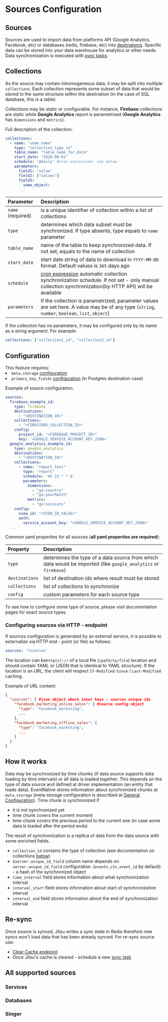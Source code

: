 
# Sources Configuration

## Sources

Sources are used to import data from platforms API (Google Analytics, Facebook, etc) or databases (redis, firebase, etc) into [destinations](/docs/destinations-configuration).
Specific data can be stored into your data warehouse for analytics or other needs. Data synchronization is executed with [sync tasks](/docs/sources-configuration/sync-tasks).

## Collections

As the source may contain inhomogeneous data, it may be split into multiple `collections`. Each collection represents some subset of data that would be stored to the same structure within the destination (in the case of SQL database, this is a table).

Collections may be static or configurable. For instance, **Firebase** collections are static while **Google Analytics** report is parametrized (**Google Analytics** has `dimensions` and `metrics`).

Full description of the collection:

```yaml
collections:
  - name: "some_name"
    type: "collection_type_id"
    table_name: "table_name_for_data"
    start_date: "2020-06-01"
    schedule: '@daily' #cron expression. see below
    parameters:
      field1: "value"
      field2: ["values"]
      field3: 
        some_object:
      ...
```

| Parameter | Description |
| :--- | :--- |
| `name` (required)  | is a unique identifier of collection within a list of collections |
| `type`  | determines which data subset must be synchronized. If type absents, type equals to `name` parameter |
| `table_name` | name of the table to keep synchronized data. If not set, equals to the name of collection |
| `start_date` | start date string of data to download in `YYYY-MM-DD` format. Default values is `365` days ago |
| `schedule`   | [cron expression](https://en.wikipedia.org/wiki/Cron) automatic collection synchronization schedule. If not set - only manual collection synchronization(by HTTP API) will be available |
| `parameters` | if the collection is parametrized, parameter values are set here. A value may be of any type (`string`, `number`, `boolean`, `list`, `object`) |

If the collection has no parameters, it may be configured only by its name as a string argument. For example:

```yaml
collections: ["collection1_id", "collection2_id"]
```

## Configuration

<Hint>
    This feature requires:
    <li><code inline="true">meta.storage</code> <a href="/docs/configuration">configuration</a></li>
    <li><code inline="true">primary_key_fields</code> <a href="/docs/configuration/primary-keys-configuration">configuration</a> (in Postgres destination case)</li>
</Hint>

Example of source configuration:

```yaml
sources:
  firebase_example_id:
    type: firebase
    destinations:
      - "<DESTINATION_ID>"
    collections:
      - "<FIRESTORE_COLLECTION_ID>"
    config:
      project_id: "<FIREBASE_PROJECT_ID>"
      key: '<GOOGLE_SERVICE_ACCOUNT_KEY_JSON>'
  google_analytics_example_id:
    type: google_analytics
    destinations:
      - "<DESTINATION_ID>"
    collections:
      - name: "report_test"
        type: "report"
        schedule: '45 23 * * 6'
        parameters:
          dimensions:
            - "ga:country"
            - "ga:yearMonth"
          metrics:
            - "ga:sessions"
    config:
      view_id: "<VIEW_ID_VALUE>"
      auth:
        service_account_key: "<GOOGLE_SERVICE_ACCOUNT_KEY_JSON>"
  ...

```

Common yaml properties for all sources (**all yaml properties are required**):

| Property | Description |
| :--- | :--- |
| `type`  | determines the type of a data source from which data would be imported (like `google_analytics` or `firebase`) |
| `destinations`  | list of destination ids where result must be stored |
| `collections`  | list of collections to synchronize |
| `config` | custom parameters for each source type |

To see how to configure some type of source, please visit documentation pages for exact source types.

### Configuring sources via HTTP - endpoint

If sources configuration is generated by an external service, it is possible to externalize via HTTP end - point \(or file\) as follows:

```yaml
sources: 'location'
```

The location can be`http(s)://` of a local file \(`/path/to/file`\) location and should contain YAML or \(JSON that is identical to YAML structure\). If the location is an URL, the client will respect `If-Modified-Since` / `Last-Modified` caching.

Example of URL content:

```json
{
  "sources": { #json object where inner keys - sources unique ids
    "facebook_marketing_online_sales": { #source config object
      "type": "facebook_marketing",
      ...
    },
    "facebook_marketing_offline_sales": {
      "type": "facebook_marketing",
      ...
    }
  }
}
```

## How it works

Data may be synchronized by time chunks (if data source supports data loading by time intervals) or all data is loaded together. This depends on the type of data source and defined at driver implementation (an entity that loads data). EventNative stores information about synchronized chunks at `meta.storage` (meta storage configuration is described at [General Configuration](/docs/configuration)). Time chunk is synchronized if

* it is not synchronized yet
* time chunk covers the current moment
* time chunk covers the previous period to the current one (in case some data is loaded after the period ends)

The result of synchronization is a replica of data from the data source with some enriched fields. 

* `collection_id` contains the type of collection (see documentation on collections [below](/docs/sources-configuration#collections))
* `$server.unique_id_field` column name depends on `server.unique_id_field` configuration. (`eventn_ctx_event_id` by default) - a hash of the synchronized object
* `time_interval` field stores information about what synchronization interval
* `interval_start` field stores information about start of synchronization interval
* `interval_end` field stores information about the end of synchronization interval

## Re-sync

Once source is synced, Jitsu writes a sync state in Redis therefore new syncs won't load data that has been already synced.
For re-sync source use:
- [Clear Cache endpoint](/docs/other-features/admin-endpoints#apiv1sourcesclear_cache)
- Once Jitsu's cache is cleared - schedule a new [sync task](/docs/sources-configuration/sync-tasks)

## All supported sources

### Services

<LargeLink href="/docs/sources-configuration/facebook-marketing" title="Facebook Marketing"/>

<LargeLink href="/docs/sources-configuration/google-analytics" title="Google Analytics"/>

<LargeLink href="/docs/sources-configuration/google-play" title="Google Play"/>

### Databases

<LargeLink href="/docs/sources-configuration/firebase" title="Firebase"/>

<LargeLink href="/docs/sources-configuration/redis" title="Redis"/>

### Singer

<LargeLink href="/docs/sources-configuration/singer-taps" title="Singer"/>